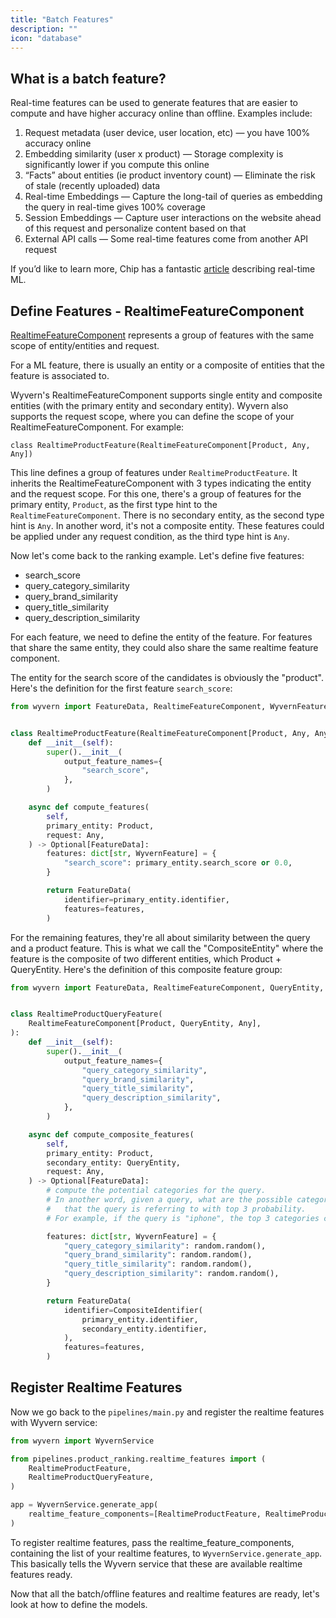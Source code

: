 ```yaml
---
title: "Batch Features"
description: ""
icon: "database"
---
```


## What is a batch feature?

Real-time features can be used to generate features that are easier to compute and have higher accuracy online than offline. Examples include:

1. Request metadata (user device, user location, etc) — you have 100% accuracy online
2. Embedding similarity (user x product) — Storage complexity is significantly lower if you compute this online
3. “Facts” about entities (ie product inventory count) — Eliminate the risk of stale (recently uploaded) data
4. Real-time Embeddings — Capture the long-tail of queries as embedding the query in real-time gives 100% coverage
5. Session Embeddings — Capture user interactions on the website ahead of this request and personalize content based on that
6. External API calls — Some real-time features come from another API request

If you’d like to learn more, Chip has a fantastic [article](https://huyenchip.com/2023/01/08/self-serve-feature-platforms.html#batch-vs-real-time-vs-nrt-features) describing real-time ML.

## Define Features - RealtimeFeatureComponent

[RealtimeFeatureComponent](https://docs.wyvern.ai/sdk_ref#realtimefeaturecomponent-objects) represents a group of features with the same scope of entity/entities and request.

For a ML feature, there is usually an entity or a composite of entities that the feature is associated to.

Wyvern's RealtimeFeatureComponent supports single entity and composite entities (with the primary entity and secondary entity). Wyvern also supports the request scope, where you can define the scope of your RealtimeFeatureComponent. For example:

```
class RealtimeProductFeature(RealtimeFeatureComponent[Product, Any, Any])
```

This line defines a group of features under `RealtimeProductFeature`. It inherits the RealtimeFeatureComponent with 3 types indicating the entity and the request scope. For this one, there's a group of features for the primary entity, `Product`, as the first type hint to the `RealtimeFeatureComponent`. There is no secondary entity, as the second type hint is `Any`. In another word, it's not a composite entity. These features could be applied under any request condition, as the third type hint is `Any`.

Now let's come back to the ranking example. Let's define five features:

- search_score
- query_category_similarity
- query_brand_similarity
- query_title_similarity
- query_description_similarity

For each feature, we need to define the entity of the feature. For features that share the same entity, they could also share the same realtime feature component.

The entity for the search score of the candidates is obviously the "product". Here's the definition for the first feature `search_score`:

```python pipelines/product_ranking/realtime_features.py
from wyvern import FeatureData, RealtimeFeatureComponent, WyvernFeature


class RealtimeProductFeature(RealtimeFeatureComponent[Product, Any, Any]):
    def __init__(self):
        super().__init__(
            output_feature_names={
                "search_score",
            },
        )

    async def compute_features(
        self,
        primary_entity: Product,
        request: Any,
    ) -> Optional[FeatureData]:
        features: dict[str, WyvernFeature] = {
            "search_score": primary_entity.search_score or 0.0,
        }

        return FeatureData(
            identifier=primary_entity.identifier,
            features=features,
        )
```

For the remaining features, they're all about similarity between the query and a product feature. This is what we call the "CompositeEntity" where the feature is the composite of two different entities, which Product + QueryEntity. Here's the definition of this composite feature group:

```python pipelines/product_ranking/realtime_features.py
from wyvern import FeatureData, RealtimeFeatureComponent, QueryEntity, WyvernFeature


class RealtimeProductQueryFeature(
    RealtimeFeatureComponent[Product, QueryEntity, Any],
):
    def __init__(self):
        super().__init__(
            output_feature_names={
                "query_category_similarity",
                "query_brand_similarity",
                "query_title_similarity",
                "query_description_similarity",
            },
        )

    async def compute_composite_features(
        self,
        primary_entity: Product,
        secondary_entity: QueryEntity,
        request: Any,
    ) -> Optional[FeatureData]:
        # compute the potential categories for the query.
        # In another word, given a query, what are the possible categories
        #   that the query is referring to with top 3 probability.
        # For example, if the query is "iphone", the top 3 categories could be "iphone", "iphone case", "iphone charger"

        features: dict[str, WyvernFeature] = {
            "query_category_similarity": random.random(),
            "query_brand_similarity": random.random(),
            "query_title_similarity": random.random(),
            "query_description_similarity": random.random(),
        }

        return FeatureData(
            identifier=CompositeIdentifier(
                primary_entity.identifier,
                secondary_entity.identifier,
            ),
            features=features,
        )
```

## Register Realtime Features

Now we go back to the `pipelines/main.py` and register the realtime features with Wyvern service:

```python pipelines/main.py
from wyvern import WyvernService

from pipelines.product_ranking.realtime_features import (
    RealtimeProductFeature,
    RealtimeProductQueryFeature,
)

app = WyvernService.generate_app(
    realtime_feature_components=[RealtimeProductFeature, RealtimeProductQueryFeature],
)
```

To register realtime features, pass the realtime_feature_components, containing the list of your realtime features, to `WyvernService.generate_app`. This basically tells the Wyvern service that these are available realtime features ready.

Now that all the batch/offline features and realtime features are ready, let's look at how to define the models.
